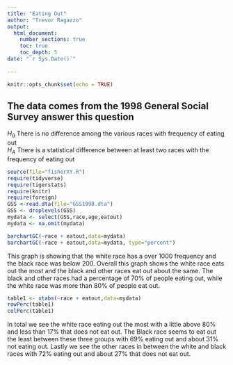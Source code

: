 ```yaml
---
title: "Eating Out"
author: "Trevor Ragazzo"
output: 
  html_document:
    number_sections: true
    toc: true
    toc_depth: 5
date: "`r Sys.Date()`"    
    
---
```


```r
knitr::opts_chunk$set(echo = TRUE)
```

## The data comes from the 1998 General Social Survey answer this question

$H_0$ There is no difference among the various races with frequency of eating out  
$H_A$ There is a statistical difference between at least two races with the frequency of eating out  


```r
source(file="fisherXY.R")
require(tidyverse)
require(tigerstats)
require(knitr)
require(foreign)
GSS <-read.dta(file="GSS1998.dta")
GSS <- droplevels(GSS)
mydata <- select(GSS,race,age,eatout)
mydata <- na.omit(mydata)
```


```r
barchartGC(~race + eatout,data=mydata)
barchartGC(~race + eatout,data=mydata, type="percent")

```

This graph is showing that the white race has a over 1000 frequency and the black race was below 200. Overall this graph shows the white race eats out the most and the black and other races eat out about the same. The black and other races had a percentage of 70% of people eating out, while the white race was more than 80% of people eat out. 


```r
table1 <- xtabs(~race + eatout,data=mydata)
rowPerc(table1)
colPerc(table1)
```

In total we see the white race eating out the most with a little above 80% and less than 17% that does not eat out. The Black race seems to eat out the least between these three groups with 69% eating out and about 31% not eating out. Lastly we see the other races in between the white and black races with 72% eating out and about 27% that does not eat out. 



